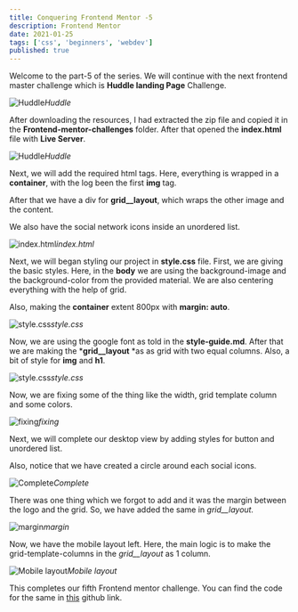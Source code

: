 ```yaml
---
title: Conquering Frontend Mentor -5
description: Frontend Mentor
date: 2021-01-25
tags: ['css', 'beginners', 'webdev']
published: true
---
```


Welcome to the part-5 of the series. We will continue with the next frontend master challenge which is **Huddle landing Page** Challenge.

![Huddle](https://ik.imagekit.io/thewebdev/Frontend-Mentor/5/1_6YJNZ67Rs.png)*Huddle*

After downloading the resources, I had extracted the zip file and copied it in the **Frontend-mentor-challenges** folder. After that opened the **index.html** file with **Live Server**.

![Huddle](https://ik.imagekit.io/thewebdev/Frontend-Mentor/5/2_0xEfPAf9fZ.png)*Huddle*

Next, we will add the required html tags. Here, everything is wrapped in a **container**, with the log been the first **img** tag.

After that we have a div for **grid__layout**, which wraps the other image and the content.

We also have the social network icons inside an unordered list.

![index.html](https://ik.imagekit.io/thewebdev/Frontend-Mentor/5/3___2sNGoLpY.png)*index.html*

Next, we will began styling our project in **style.css** file. First, we are giving the basic styles. Here, in the **body** we are using the background-image and the background-color from the provided material. We are also centering everything with the help of grid.

Also, making the **container** extent 800px with **margin: auto**.

![style.css](https://ik.imagekit.io/thewebdev/Frontend-Mentor/5/4_0RS3CG1mvL.png)*style.css*

Now, we are using the google font as told in the **style-guide.md**. After that we are making the ***grid__layout** *as as grid with two equal columns. Also, a bit of style for **img** and **h1**.

![style.css](https://ik.imagekit.io/thewebdev/Frontend-Mentor/5/5_-uEAOsdaOB.png)*style.css*

Now, we are fixing some of the thing like the width, grid template column and some colors.

![fixing](https://ik.imagekit.io/thewebdev/Frontend-Mentor/5/6_qorlrBPFh.png)*fixing*

Next, we will complete our desktop view by adding styles for button and unordered list.

Also, notice that we have created a circle around each social icons.

![Complete](https://ik.imagekit.io/thewebdev/Frontend-Mentor/5/7_DbsRJFqE0T.png)*Complete*

There was one thing which we forgot to add and it was the margin between the logo and the grid. So, we have added the same in *grid__layout.*

![margin](https://ik.imagekit.io/thewebdev/Frontend-Mentor/5/8_MOrfxSbEG_.png)*margin*

Now, we have the mobile layout left. Here, the main logic is to make the grid-template-columns in the *grid__layout* as 1 column.

![Mobile layout](https://ik.imagekit.io/thewebdev/Frontend-Mentor/5/9_bMX6baeL4o.png)*Mobile layout*

This completes our fifth Frontend mentor challenge. You can find the code for the same in [this](https://github.com/nabendu82/Frontend-Mentor-Challenges) github link.
